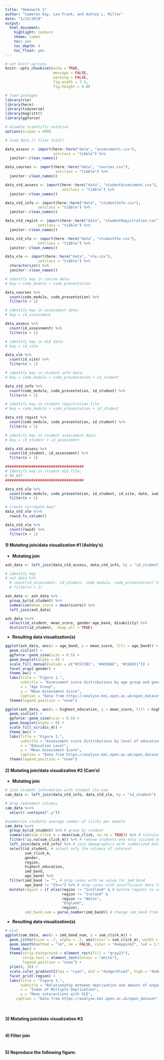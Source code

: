 ```yaml
---
title: "Homework 1"
author: "Cameron Kay, Lea Frank, and Ashley L. Miller"
date: "1/23/2019"
output:
  html_document:
    highlight: zenburn
    theme: lumen
    toc: yes
    toc_depth: 4
    toc_float: yes
---
```


```r

# set knitr options
knitr::opts_chunk$set(echo = TRUE,
                      message = FALSE,
                      warning = FALSE,
                      fig.width = 7.5,
                      fig.height = 4.0)

# load packages
library(rio)
library(here)
library(tidyverse)
library(magrittr)
library(ggforce)

# disable scientific notation
options(scipen = 999)

```

```r

# load data (7 files total)

data_assess <- import(here::here("data", "assessments.csv"),
                      setclass = "tibble") %>%
  janitor::clean_names()

data_courses <- import(here::here("data", "courses.csv"),
                       setclass = "tibble") %>% 
  janitor::clean_names()

data_std_assess <- import(here::here("data", "studentAssessment.csv"),
                          setclass = "tibble") %>% 
  janitor::clean_names()

data_std_info <- import(here::here("data", "studentInfo.csv"),
               setclass = "tibble") %>% 
  janitor::clean_names()

data_std_regist <- import(here::here("data", "studentRegistration.csv"),
               setclass = "tibble") %>% 
  janitor::clean_names()

data_std_vle <- import(here::here("data", "studentVle.csv"),
               setclass = "tibble") %>% 
  janitor::clean_names()

data_vle <- import(here::here("data", "vle.csv"),
               setclass = "tibble") %>% 
  characterize() %>%
  janitor::clean_names()

```

```r

# identify key in course data:
# key = code_module + code_presentation

data_courses %>% 
  count(code_module, code_presentation) %>% 
  filter(n > 1)

# identify key in assessment data:
# key = id_assessment

data_assess %>% 
  count(id_assessment) %>% 
  filter(n > 1)

# identify key in VLE data:
# key = id_site

data_vle %>% 
  count(id_site) %>% 
  filter(n > 1)

# identify key in student info data:
# key = code_module + code_presentation + id_student

data_std_info %>% 
  count(code_module, code_presentation, id_student) %>% 
  filter(n > 1)

# identify key in student registration file
# key = code_module + code_presentation + id_student

data_std_regist %>% 
  count(code_module, code_presentation, id_student) %>% 
  filter(n > 1)

# identify key in student assessment data:
# key = id_student + id_assessment

data_std_assess %>% 
  count(id_student, id_assessment) %>% 
  filter(n > 1)

####################################
# Identify key in student VLE file:
# NO KEY
####################################

data_std_vle %>% 
  count(code_module, code_presentation, id_student, id_site, date, sum_click) %>% 
  filter(n > 1)

# create surrogate key?
data_std_vle %<>% 
  rowid_to_column()

data_std_vle %>%
  count(rowid) %>%
  filter(n > 1)

```

#### 1) Mutating join/data visualization #1 (Ashley's)

  + **Mutating join**

```r

ash_data <- left_join(data_std_assess, data_std_info, by = "id_student") #joined by id_student

# identify key
# ash_data %>% 
  # count(id_assessment, id_student, code_module, code_presentation) %>% key
  # filter(n > 1)

ash_data <- ash_data %>%
  group_by(id_student) %>%
  summarize(mean_score = mean(score)) %>%
  left_join(ash_data)

ash_data %<>%
  select(id_student, mean_score, gender:age_band, disability) %>%
  distinct(id_student, .keep_all = TRUE)

```

  + **Resulting data visualization(s)**

```r

ggplot(ash_data, aes(x = age_band, y = mean_score, fill = age_band)) +
  geom_violin() +
  ggforce::geom_sina(size = 0.5) +
  geom_boxplot(alpha = 0) +
  scale_fill_manual(values = c("#157381", "#4D306E", "#C0A5E1")) +
  facet_wrap(~gender) +
  theme_bw() +
  labs(title = "Figure 1.",
       subtitle = "Assessment score distributions by age group and gender",
       x = "Age Group", 
       y = "Mean Assessment Score",
       caption = "Data from https://analyse.kmi.open.ac.uk/open_dataset") +
  theme(legend.position = "none")

ggplot(ash_data, aes(x = highest_education, y = mean_score, fill = highest_education)) +
  geom_violin() +
  ggforce::geom_sina(size = 0.5) +
  geom_boxplot(alpha = 0) +
  scale_fill_viridis_d() +
  theme_bw() +
  labs(title = "Figure 2.",
       subtitle = "Assessment score distributions by level of education",
       x = "Education Level", 
       y = "Mean Assessment Score",
       caption = "Data from https://analyse.kmi.open.ac.uk/open_dataset") +
  theme(legend.position = "none")

```

#### 2) Mutating join/data visualization #2 (Cam's)

  + **Mutating join**

```r
# join student information with student vle use
cam_data <- left_join(data_std_info, data_std_vle, by = "id_student")

# drop redundant columns
cam_data %<>%
  select(-contains(".y"))

#summarize students average number of clicks per module
cam_data %<>%
  group_by(id_student) %>% # group by student
  summarize(sum_click_m = mean(sum_click, na.rm = TRUE)) %>% # calculate average number of clicks on VLE materials
  filter(!is.na(sum_click_m)) %>% # remove students who only visited once or who have no imd_band
  left_join(data_std_info) %>% # join demographics with summarized data
  select(id_student, # select only the columns of interest 
         sum_click_m,
         gender,
         region,
         highest_education,
         imd_band,
         age_band) %>%
  filter(imd_band != "", # drop cases with no value for imd band
         age_band != "55<=") %>% # drop cases with insufficient data for age band
  mutate(region = if_else(region != "Scotland" & # mutate regions to sort by countries
                          region != "Ireland" &
                          region != "Wales", 
                          "England", 
                          region),
         imd_band_num = parse_number(imd_band)) # change imd_band from a factor to a numeric
```

  + **Resulting data visualization(s)**
  
```r
# plot
ggplot(cam_data, aes(x = imd_band_num, y = sum_click_m)) +
  geom_jitter(size = .7, alpha = .7, aes(color = sum_click_m), width = 10, height = 1) +
  geom_smooth(method = "lm", se = FALSE, color = "deeppink2", lwd = 1.5, alpha = .8) +
  theme_bw() +
  theme(strip.background = element_rect(fill = "gray22"),
        strip.text = element_text(colour = "white"),
        legend.position = "none") +
  ylim(0, 10) +
  scale_color_gradient2(low = "cyan", mid = "dodgerblue3", high = "dodgerblue3", midpoint = 8) +
  facet_grid(~region) +
  labs(title = "Figure 3.",
       subtitle = "Relationship between deprivation and amount of engagement with VLE materials",
       x = "Index of Multiple Deprivation", 
       y = "Mean interactions with VLE",
     caption = "Data from https://analyse.kmi.open.ac.uk/open_dataset")
  



```

#### 3) Mutating join/data visualization #3

```r



```

#### 4) Filter join

```r



```
  
#### 5) Reproduce the following figure:

```r



```
